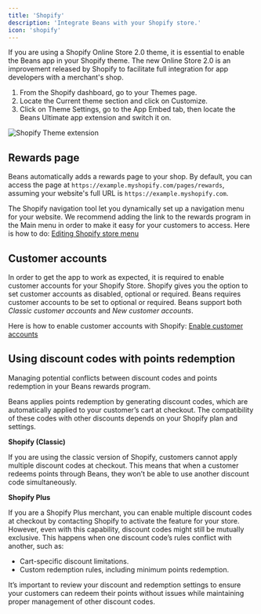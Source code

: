 ```yaml
---
title: 'Shopify'
description: 'Integrate Beans with your Shopify store.'
icon: 'shopify'
---
```


If you are using a Shopify Online Store 2.0 theme, it is essential to enable the Beans app in your Shopify theme.
The new Online Store 2.0 is an improvement released by Shopify to facilitate
full integration for app developers with a merchant's shop.

1. From the Shopify dashboard, go to your Themes page.
2. Locate the Current theme section and click on Customize.
3. Click on Theme Settings, go to the App Embed tab, then locate the Beans Ultimate app extension and switch it on.

<Frame>
  <img
    src="/assets/images/integrations/shopify/theme-extension.png"
    alt="Shopify Theme extension"
    style={{ borderRadius: '0.5rem' }}
  />
</Frame>

## Rewards page

Beans automatically adds a rewards page to your shop.
By default, you can access the page at `https://example.myshopify.com/pages/rewards`, assuming
your website's full URL is `https://example.myshopify.com`.

The Shopify navigation tool let you dynamically set up a navigation menu for your website.
We recommend adding the link to the rewards program in the Main menu in order to make it easy for your customers to access.
Here is how to do: [Editing Shopify store menu](https://help.shopify.com/en/manual/sell-online/online-store/menus-and-links/editing-menus)

## Customer accounts

In order to get the app to work as expected, it is required to enable customer accounts for your Shopify Store.
Shopify gives you the option to set customer accounts as disabled, optional or required.
Beans requires customer accounts to be set to optional or required.
Beans support both _Classic customer accounts_ and _New customer accounts_.

Here is how to enable customer accounts with Shopify:
[Enable customer accounts](https://help.shopify.com/en/manual/checkout-settings/customer-accounts)

## Using discount codes with points redemption

Managing potential conflicts between discount codes and points redemption in your Beans rewards program.

Beans applies points redemption by generating discount codes, which are automatically applied
to your customer’s cart at checkout. The compatibility of these codes with other discounts
depends on your Shopify plan and settings.

**Shopify (Classic)**

If you are using the classic version of Shopify, customers cannot apply multiple discount
codes at checkout. This means that when a customer redeems points through Beans, they won’t
be able to use another discount code simultaneously.

**Shopify Plus**

If you are a Shopify Plus merchant, you can enable multiple discount codes at checkout
by contacting Shopify to activate the feature for your store. However, even with this
capability, discount codes might still be mutually exclusive. This happens when one
discount code’s rules conflict with another, such as:

- Cart-specific discount limitations.
- Custom redemption rules, including minimum points redemption.

It’s important to review your discount and redemption settings to ensure your customers can
redeem their points without issues while maintaining proper management of other discount codes.
